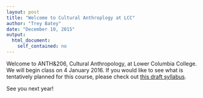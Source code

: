 ```yaml
---
layout: post
title: "Welcome to Cultural Anthroplogy at LCC"
author: "Trey Batey"
date: "December 10, 2015"
output: 
  html_document: 
    self_contained: no
---
```


Welcome to ANTH&206, Cultural Anthropology, at Lower Columbia College. We will begin class on 4 January 2016. If you would like to see what is tentatively planned for this course, please check out <a href="https://docs.google.com/document/d/1bxteC1d_C2-AAZ8vtNH1E2k0Wd2-dGxxrCBnQfUhPU8/edit?usp=sharing" target="_blank">this draft syllabus</a>.
<br>

See you next year!